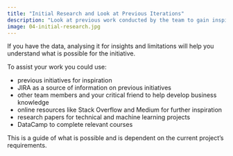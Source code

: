 ```yaml
---
title: "Initial Research and Look at Previous Iterations"
description: "Look at previous work conducted by the team to gain inspiration."
image: 04-initial-research.jpg
---
```


If you have the data, analysing it for insights and limitations will help you understand what is possible for the initiative.

To assist your work you could use:

- previous initiatives for inspiration
- JIRA as a source of information on previous initiatives
- other team members and your critical friend to help develop business knowledge
- online resources like Stack Overflow and Medium for further inspiration
- research papers for technical and machine learning projects
- DataCamp to complete relevant courses

This is a guide of what is possible and is dependent on the current project's requirements.